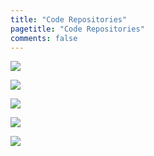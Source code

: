 ```yaml
---
title: "Code Repositories"
pagetitle: "Code Repositories"
comments: false
---
```



[![](https://gh-card.dev/repos/mapme-initiative/mapme.biodiversity.svg?fullname)](https://github.com/mapme-initiative/mapme.biodiversity)

[![](https://gh-card.dev/repos/goergen95/cesium.svg?fullname)](https://github.com/goergen95/cesium)

[![](https://gh-card.dev/repos/BGR-Geowissenschaften-Rohstoffe/mscomposer.svg?fullname)](https://github.com/BGR-Geowissenschaften-Rohstoffe/mscomposer)

[![](https://gh-card.dev/repos/mapme-initiative/mapme.agriculture.svg?fullname)](https://github.com/mapme-initiative/mapme.agriculture)

[![](https://gh-card.dev/repos/goergen95/thesis-predicting-conflict.svg?fullname)](https://github.com/goergen95/thesis-predicting-conflict)